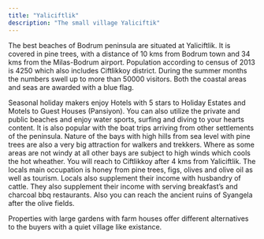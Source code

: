 ```yaml
---
title: "Yaliciftlik"
description: "The small village Yaliciftik"
---
```


The best beaches of Bodrum peninsula are situated at Yaliciftlik. It is covered in pine trees, with a distance of 10 kms from Bodrum town and 34 kms from the Milas-Bodrum airport. Population according to census of 2013 is 4250 which also includes Ciftlikkoy district. During the summer months the numbers swell up to more than 50000 visitors. Both the coastal areas and seas are awarded with a blue flag.

Seasonal holiday makers enjoy Hotels with 5 stars to Holiday Estates and Motels to Guest Houses (Pansiyon). You can also utilize the private and public beaches and enjoy water sports, surfing and diving to your hearts content. It is also popular with the boat trips arriving from other settlements of the peninsula. Nature of the bays with high hills from sea level with pine trees are also a very big attraction for walkers and trekkers. Where as some areas are not windy at all other bays are subject to high winds which cools the hot wheather. You will reach to Ciftlikkoy after 4 kms from Yaliciftlik. The locals main occupation is honey from pine trees, figs, olives and olive oil as well as tourism. Locals also supplement their income with husbandry of cattle. They also supplement their income with serving breakfast’s and charcoal bbq restaurants. Also you can reach the ancient ruins of Syangela after the olive fields.

Properties with large gardens with farm houses offer different alternatives to the buyers with a quiet village like existance.